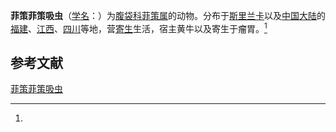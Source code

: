 {{Speciesbox
| name = 菲策菲策吸虫
| status = 
| status_system = 
| image = 
| genus = Fischoederius
| species = fischoederi
| authority = (Stiles et Goldberger, 1910)<ref name='id10005'>{{cite web| url =http://www.bioinfo.cn/db05/BjdwSpecies.php?action=view&id=10005| title =菲策菲策吸虫| work =《中国动物物种编目数据库》| publisher =中国科学院微生物研究所| author =中国科学院动物研究所| accessdate =2009-04-16| deadurl =yes| archiveurl =https://web.archive.org/web/20160305020355/http://www.bioinfo.cn/db05/BjdwSpecies.php?action=view&id=10005| archivedate =2016-03-05}}</ref>
}}

'''菲策菲策吸虫'''（[[学名|学名]]：{{lang|la|''Fischoederius fischoederi''}}）为[[腹袋科|腹袋科]][[菲策属|菲策属]]的动物。分布于[[斯里兰卡|斯里兰卡]]以及[[中国大陆|中国大陆]]的[[福建|福建]]、[[江西|江西]]、[[四川|四川]]等地，营[[寄生|寄生]]生活，宿主黄牛以及寄生于瘤胃。<ref name='id10005'/>

== 参考文献 ==
{{reflist}}

{{Wikispecies|Fischoederius fischoederi}}

[[Category:菲策属|菲策菲策吸虫]]


{{吸虫小作品}}